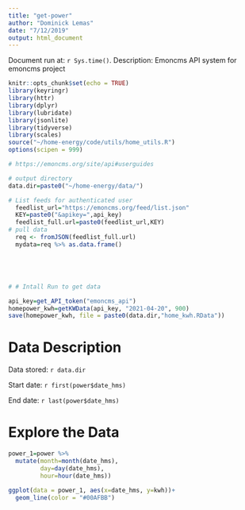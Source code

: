 ```yaml
---
title: "get-power"
author: "Dominick Lemas"
date: "7/12/2019"
output: html_document
---
```


Document run at: `r Sys.time()`.
Description: Emoncms API system for emoncms project

```r
knitr::opts_chunk$set(echo = TRUE)
library(keyringr)
library(httr)
library(dplyr)
library(lubridate)
library(jsonlite)
library(tidyverse)
library(scales)
source("~/home-energy/code/utils/home_utils.R")
options(scipen = 999)

# https://emoncms.org/site/api#userguides

# output directory
data.dir=paste0("~/home-energy/data/")

```


```r

# List feeds for authenticated user
  feedlist_url="https://emoncms.org/feed/list.json"
  KEY=paste0("&apikey=",api_key)
  feedlist_full.url=paste0(feedlist_url,KEY)
# pull data
  req <- fromJSON(feedlist_full.url)
  mydata=req %>% as.data.frame()





# # Intall Run to get data

api_key=get_API_token("emoncms_api")
homepower_kwh=getKWData(api_key, "2021-04-20", 900)
save(homepower_kwh, file = paste0(data.dir,"home_kwh.RData"))

```

# Data Description

Data stored: 
`r data.dir`

Start date:
`r first(power$date_hms)`

End date:
`r last(power$date_hms)`

# Explore the Data

```r
power_1=power %>%
  mutate(month=month(date_hms),
         day=day(date_hms),
         hour=hour(date_hms))

ggplot(data = power_1, aes(x=date_hms, y=kwh))+
  geom_line(color = "#00AFBB")

```



